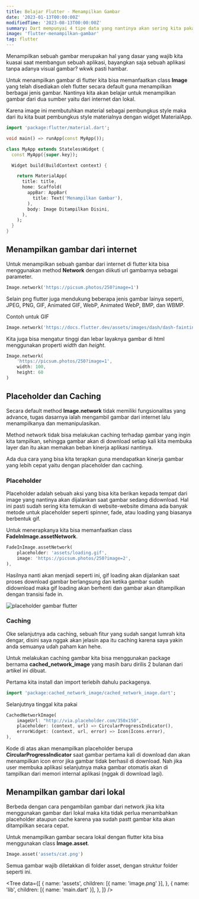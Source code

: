 ```yaml
---
title: Belajar Flutter - Menampilkan Gambar
date: '2023-01-13T00:00:00Z'
modifiedTime: '2023-08-13T00:00:00Z'
summary: Dart mempunyai 4 tipe data yang nantinya akan sering kita pakai, yaitu String, Integer, List dan Boolean mari kita bahas bersama.
image: 'flutter-menampilkan-gambar'
tag: flutter
---
```


Menampilkan sebuah gambar merupakan hal yang dasar yang wajib kita kuasai saat membangun sebuah aplikasi, bayangkan saja sebuah aplikasi tanpa adanya visual gambar? wkwk pasti hambar. 

Untuk menampilkan gambar di flutter kita bisa memanfaatkan class **Image** yang telah disediakan oleh flutter secara default guna menampilkan berbagai jenis gambar. Nantinya kita akan belajar untuk menampilkan gambar dari dua sumber yaitu dari internet dan lokal.

Karena image ini membutuhkan material sebagai pembungkus style maka dari itu kita buat pembungkus style materialnya dengan widget MaterialApp.

```dart showLineNumbers
import 'package:flutter/material.dart';

void main() => runApp(const MyApp());

class MyApp extends StatelessWidget {
  const MyApp({super.key});

  Widget build(BuildContext context) {

    return MaterialApp(
      title: title,
      home: Scaffold(
        appBar: AppBar(
          title: Text('Menampilkan Gambar'),
        ),
        body: Image Ditampilkan Disini,
      ),
    );
  }
}
```

## Menampilkan gambar dari internet

Untuk menampilkan sebuah gambar dari internet di flutter kita bisa menggunakan method **Network** dengan diikuti url gambarnya sebagai parameter.

```dart showLineNumbers
Image.network('https://picsum.photos/250?image=1')
```

Selain png flutter juga mendukung beberapa jenis gambar lainya seperti, JPEG, PNG, GIF, Animated GIF, WebP, Animated WebP, BMP, dan WBMP.

Contoh untuk GIF

```dart showLineNumbers
Image.network('https://docs.flutter.dev/assets/images/dash/dash-fainting.gif');
```

Kita juga bisa mengatur tinggi dan lebar layaknya gambar di html menggunakan properti *width* dan *height*.

```dart showLineNumbers
Image.network(
    'https://picsum.photos/250?image=1',
    width: 100,
    height: 60
)
```

## Placeholder dan Caching

Secara default method **Image.network** tidak memiliki fungsionalitas yang advance, tugas dasarnya ialah mengambil gambar dari internet lalu menampilkanya dan memanipulasikan.

Method network tidak bisa melakukan caching terhadap gambar yang ingin kita tampilkan, sehingga gambar akan di download setiap kali kita membuka layer dan itu akan memakan beban kinerja aplikasi nantinya.

Ada dua cara yang bisa kita terapkan guna mendapatkan kinerja gambar yang lebih cepat yaitu dengan placeholder dan caching.

### Placeholder

Placeholder adalah sebuah aksi yang bisa kita berikan kepada tempat dari image yang nantinya akan dijalankan saat gambar sedang didownload. Hal ini pasti sudah sering kita temukan di website-website dimana ada banyak metode untuk placeholder seperti spinner, fade, atau loading yang biasanya berbentuk gif.

Untuk menerapkanya kita bisa memanfaatkan class **FadeInImage.assetNetwork**.

```dart showLineNumbers
FadeInImage.assetNetwork(
    placeholder: 'assets/loading.gif',
    image: 'https://picsum.photos/250?image=2',
),
```

Hasilnya nanti akan menjadi seperti ini, gif loading akan dijalankan saat proses download gambar berlangsung dan ketika gambar sudah didownload maka gif loading akan berhenti dan gambar akan ditampilkan dengan transisi fade in.

![placeholder gambar flutter](https://ik.imagekit.io/uvma3bkbp/fading-in-asset-demo_2dbljxltJ.gif?ik-sdk-version=javascript-1.4.3&updatedAt=1673667036915 'placeholder gambar flutter')

### Caching

Oke selanjutnya ada caching, sebuah fitur yang sudah sangat lumrah kita dengar, disini saya nggak akan jelasin apa itu caching karena saya yakin anda semuanya udah paham kan hehe.

Untuk melakukan caching gambar kita bisa menggunakan package bernama **cached_network_image** yang masih baru dirilis 2 bulanan dari artikel ini dibuat.

Pertama kita install dan import terlebih dahulu packagenya.

```dart
import 'package:cached_network_image/cached_network_image.dart';
```

Selanjutnya tinggal kita pakai

```dart showLineNumbers
CachedNetworkImage(
    imageUrl: "http://via.placeholder.com/350x150",
    placeholder: (context, url) => CircularProgressIndicator(),
    errorWidget: (context, url, error) => Icon(Icons.error),
),
```

Kode di atas akan menampilkan placeholder berupa **CircularProgressIndicator** saat gambar pertama kali di download dan akan menampilkan icon error jika gambar tidak berhasil di download. Nah jika user membuka aplikasi selanjutnya maka gambar otomatis akan di tampilkan dari memori internal aplikasi (nggak di download lagi).

## Menampilkan gambar dari lokal

Berbeda dengan cara pengambilan gambar dari network jika kita menggunakan gambar dari lokal maka kita tidak perlua menambahkan placeholder ataupun cache karena yaa sudah pastt gambar kita akan ditampilkan secara cepat.

Untuk menampilkan gambar secara lokal dengan flutter kita bisa menggunakan class **Image.asset**.

```dart 
Image.asset('assets/cat.png')
```

Semua gambar wajib diletakkan di folder asset, dengan struktur folder seperti ini.

<Tree
  data={[
    {
      name: 'assets',
      children: [{ name: 'image.png' }],
    },
    {
      name: 'lib',
      children: [{ name: 'main.dart' }],
    },
  ]}
/>